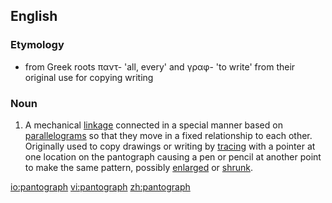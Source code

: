 ==English==

===Etymology===
*from Greek roots παντ- 'all, every' and γραφ- 'to write'  from their original use for copying writing

===Noun===
{{en-noun}}

#A mechanical [[linkage]] connected in a special manner based on [[parallelogram]]s so that they move in a fixed relationship to each other.  Originally used to copy drawings or writing by [[tracing]] with a pointer at one location on the pantograph causing a pen or pencil at another point to make the same pattern, possibly [[enlarged]] or [[shrunk]].

[[io:pantograph]]
[[vi:pantograph]]
[[zh:pantograph]]